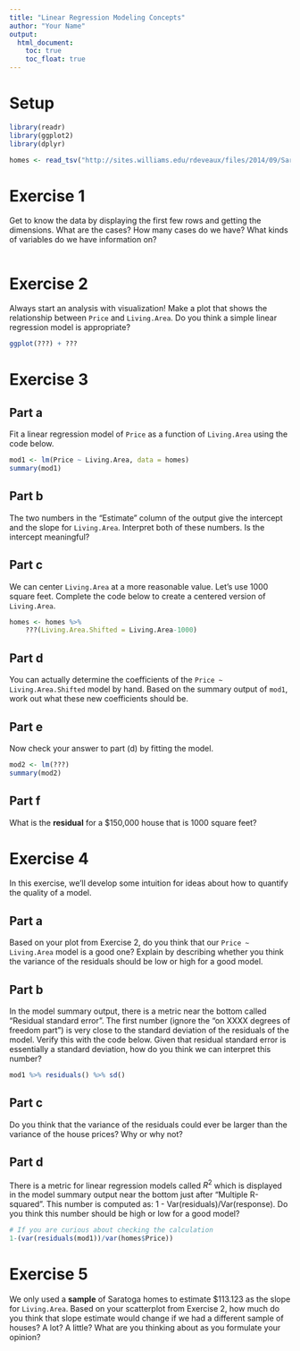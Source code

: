 ```yaml
---
title: "Linear Regression Modeling Concepts"
author: "Your Name"
output: 
  html_document:
    toc: true
    toc_float: true
---
```


# Setup

```r
library(readr)
library(ggplot2)
library(dplyr)

homes <- read_tsv("http://sites.williams.edu/rdeveaux/files/2014/09/Saratoga.txt")
```



# Exercise 1

Get to know the data by displaying the first few rows and getting the dimensions. What are the cases? How many cases do we have? What kinds of variables do we have information on?

```r

```




# Exercise 2

Always start an analysis with visualization! Make a plot that shows the relationship between `Price` and `Living.Area`. Do you think a simple linear regression model is appropriate?

```r
ggplot(???) + ???
```




# Exercise 3

## Part a

Fit a linear regression model of `Price` as a function of `Living.Area` using the code below.

```r
mod1 <- lm(Price ~ Living.Area, data = homes)
summary(mod1)
```

## Part b

The two numbers in the "Estimate" column of the output give the intercept and the slope for `Living.Area`. Interpret both of these numbers. Is the intercept meaningful?

## Part c

We can center `Living.Area` at a more reasonable value. Let's use 1000 square feet. Complete the code below to create a centered version of `Living.Area`.

```r
homes <- homes %>%
    ???(Living.Area.Shifted = Living.Area-1000)
```

## Part d

You can actually determine the coefficients of the `Price ~ Living.Area.Shifted` model by hand. Based on the summary output of `mod1`, work out what these new coefficients should be.

## Part e

Now check your answer to part (d) by fitting the model.

```r
mod2 <- lm(???)
summary(mod2)
```

## Part f

What is the **residual** for a $150,000 house that is 1000 square feet?





# Exercise 4

In this exercise, we'll develop some intuition for ideas about how to quantify the quality of a model.

## Part a

Based on your plot from Exercise 2, do you think that our `Price ~ Living.Area` model is a good one? Explain by describing whether you think the variance of the residuals should be low or high for a good model.

## Part b

In the model summary output, there is a metric near the bottom called "Residual standard error". The first number (ignore the "on XXXX degrees of freedom part") is very close to the standard deviation of the residuals of the model. Verify this with the code below. Given that residual standard error is essentially a standard deviation, how do you think we can interpret this number?

```r
mod1 %>% residuals() %>% sd()
```

## Part c

Do you think that the variance of the residuals could ever be larger than the variance of the house prices? Why or why not?

## Part d

There is a metric for linear regression models called $R^2$ which is displayed in the model summary output near the bottom just after "Multiple R-squared". This number is computed as: 1 - Var(residuals)/Var(response). Do you think this number should be high or low for a good model?

```r
# If you are curious about checking the calculation
1-(var(residuals(mod1))/var(homes$Price))
```





# Exercise 5

We only used a **sample** of Saratoga homes to estimate $113.123 as the slope for `Living.Area`. Based on your scatterplot from Exercise 2, how much do you think that slope estimate would change if we had a different sample of houses? A lot? A little? What are you thinking about as you formulate your opinion?












